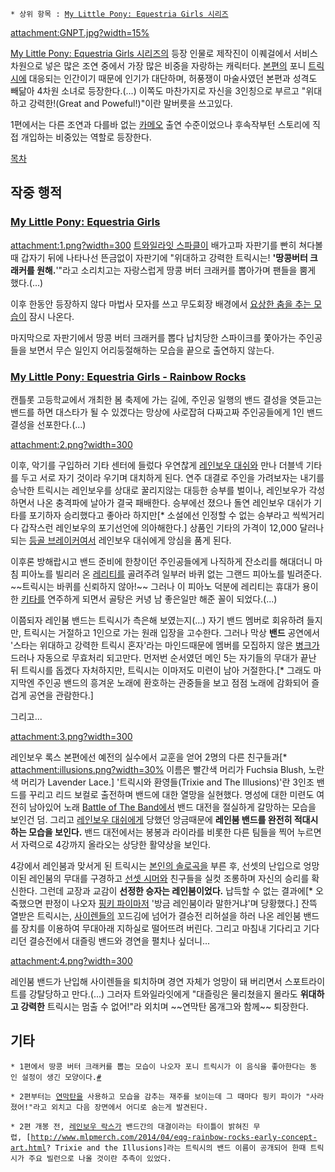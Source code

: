  * 상위 항목 : [[My Little Pony: Equestria Girls 시리즈]]

attachment:GNPT.jpg?width=15%

[[My Little Pony: Equestria Girls 시리즈]]의 등장 인물로 제작진이 이퀘걸에서 서비스 차원으로 넣은 많은 조연 중에서 가장 많은 비중을 자랑하는 캐릭터다. [[My Little Pony: Friendship is Magic|본편]]의 포니 [[트릭시(Friendship is Magic)|트릭시]]에 대응되는 인간이기 때문에 인기가 대단하며, 허풍쟁이 마술사였던 본편과 성격도 빼닮아 4차원 소녀로 등장한다.(...) 이쪽도 마찬가지로 자신을 3인칭으로 부르고 "위대하고 강력한!(Great and Poweful!)"이란 말버릇을 쓰고있다.

1편에서는 다른 조연과 다를바 없는 [[카메오]] 출연 수준이었으나 후속작부턴 스토리에 직접 개입하는 비중있는 역할로 등장한다.

[[목차]]
== 작중 행적 ==
=== [[My Little Pony: Equestria Girls]] ===
attachment:1.png?width=300
[[트와일라잇 스파클/Equestria Girls|트와일라잇 스파클]]이 배가고파 자판기를 빤히 쳐다볼때 갑자기 뒤에 나타나선 뜬금없이 자판기에 "위대하고 강력한 트릭시는! ''''땅콩버터 크래커를 원해.''''"라고 소리치고는 자랑스럽게 땅콩 버터 크래커를 뽑아가며 팬들을 뿜게 했다.(...)

이후 한동안 등장하지 않다 마법사 모자를 쓰고 무도회장 배경에서 [https://derpicdn.net/img/view/2013/8/4/390553__safe_animated_trixie_equestria+girls_spoiler-colon-equestria+girls_dancing_background+human.gif 요상한 춤을 추는 모습이] 잠시 나온다.

마지막으로 자판기에서 땅콩 버터 크래커를 뽑다 납치당한 스파이크를 쫓아가는 주인공들을 보면서 무슨 일인지 어리둥절해하는 모습을 끝으로 출연하지 않는다.

=== [[My Little Pony: Equestria Girls - Rainbow Rocks]] ===
캔틀롯 고등학교에서 개최한 봄 축제에 가는 길에, 주인공 일행의 밴드 결성을 엿듣고는 밴드를 하면 대스타가 될 수 있겠다는 망상에 사로잡혀 다짜고짜 주인공들에게 1인 밴드 결성을 선포한다.(...)

attachment:2.png?width=300

이후, 악기를 구입하러 기타 센터에 들렀다 우연찮게 [[레인보우 대쉬(Equestria Girls)|레인보우 대쉬]]와 만나 더블넥 기타를 두고 서로 자기 것이라 우기며 대치하게 된다. 연주 대결로 주인을 가려보자는 내기를 승낙한 트릭시는 레인보우를 상대로 꿀리지않는 대등한 승부를 벌이나, 레인보우가 각성하면서 나온 충격파에 날아가 결국 패배한다. 승부에선 졌으나 돌연 레인보우 대쉬가 기타를 포기하자 승리했다고 좋아라 하지만[* 소설에선 인정할 수 없는 승부라고 씩씩거리다 갑작스런 레인보우의 포기선언에 의아해한다.] 상품인 기타의 가격이 12,000 달러나 되는 [[등골 브레이커]]여서 레인보우 대쉬에게 앙심을 품게 된다.

이후론 방해랍시고 밴드 준비에 한창이던 주인공들에게 나직하게 잔소리를 해대더니 마침 피아노를 빌리러 온 [[레리티(Equestria Girls)|레리티]]를 골려주려 일부러 바퀴 없는 그랜드 피아노를 빌려준다. ~~트릭시는 바퀴를 신뢰하지 않아!~~ 그러나 이 피아노 덕분에 레리티는 휴대가 용이한 [[키타]]를 연주하게 되면서 골탕은 커녕 남 좋은일만 해준 꼴이 되었다.(...)

이쯤되자 레인붐 밴드는 트릭시가 측은해 보였는지(...) 자기 밴드 멤버로 회유하려 들지만, 트릭시는 거절하고 1인으로 가는 원래 입장을 고수한다. 그러나 막상 '''밴드''' 공연에서 '스타는 위대하고 강력한 트릭시 혼자'라는 마인드때문에 멤버를 모집하지 않은 [[병크]]가 드러나 자동으로 무효처리 되고만다. 먼저번 순서였던 메인 5는 자기들의 무대가 끝난 뒤 트릭시를 돕겠다 자처하지만, 트릭시는 이마저도 미련이 남아 거절한다.[* 그래도 마지막엔 주인공 밴드의 흥겨운 노래에 환호하는 관중들을 보고 점점 노래에 감화되어 즐겁게 공연을 관람한다.]

그리고...

attachment:3.png?width=300

레인보우 록스 본편에선 예전의 실수에서 교훈을 얻어 2명의 다른 친구들과[* attachment:illusions.png?width=30% 이름은 빨간색 머리가 Fuchsia Blush, 노란색 머리가 Lavender Lace.] '트릭시와 환영들(Trixie and The Illusions)'란 3인조 밴드를 꾸리고 리드 보컬로 출전하며 밴드에 대한 열망을 실현했다. 명성에 대한 미련도 여전히 남아있어 노래 [[My Little Pony: Equestria Girls - Rainbow Rocks/삽입곡#s-3|Battle of The Band]]에서 밴드 대전을 절실하게 갈망하는 모습을 보인건 덤. 그리고 [[레인보우 대쉬(Equestria Girls)|레인보우 대쉬]]에게 당했던 앙금때문에 '''레인붐 밴드를 완전히 적대시하는 모습을 보인다.''' 밴드 대전에서는 봉봉과 라이라를 비롯한 다른 팀들을 찍어 누르면서 자력으로 4강까지 올라오는 상당한 활약상을 보인다. 

4강에서 레인붐과 맞서게 된 트릭시는 [[My Little Pony: Equestria Girls - Rainbow Rocks/삽입곡#s-6|본인의 솔로곡]]을 부른 후, 선셋의 난입으로 엉망이된 레인붐의 무대를 구경하고 [[선셋 시머]]와 친구들을 실컷 조롱하며 자신의 승리를 확신한다. 그런데 교장과 교감이 '''선정한 승자는 레인붐이었다.''' 납득할 수 없는 결과에[* 오죽했으면 판정이 나오자 [[핑키 파이(Equestria Girls)|핑키 파이]]마저 '방금 레인붐이라 말한거냐'며 당황했다.] 잔뜩 열받은 트릭시는, [[사이렌(Equestria Girls)|사이렌]]들의 꼬드김에 넘어가 결승전 리허설을 하러 나온 레인붐 밴드를 장치를 이용하여 무대아래 지하실로 떨어뜨려 버린다. 그리고 마침내 기다리고 기다리던 결승전에서 대즐링 밴드와 경연을 펼치나 싶더니...

attachment:4.png?width=300

레인붐 밴드가 난입해 사이렌들을 퇴치하며 경연 자체가 엉망이 돼 버리면서 스포트라이트를 강탈당하고 만다.(...) 그러자 트와일라잇에게 "대즐링은 물리쳤을지 몰라도 '''위대하고 강력한''' 트릭시는 멈출 수 없어!"라 외치며 ~~연막탄 몸개그와 함께~~ 퇴장한다.

== 기타 ==
 * 1편에서 땅콩 버터 크래커를 뽑는 모습이 나오자 포니 트릭시가 이 음식을 좋아한다는 동인 설정이 생긴 모양이다.[http://ask-trixie.tumblr.com/post/54870981080 #]

 * 2편부터는 [[연막탄]]을 사용하고 모습을 감추는 재주를 보이는데 그 때마다 핑키 파이가 "사라졌어!"라고 외치고 다음 장면에서 어디로 숨는게 발견된다.

 * 2편 개봉 전, [[My Little Pony: Equestria Girls - Rainbow Rocks|레인보우 락스]]가 밴드간의 대결이라는 타이틀이 밝혀진 무렵, [http://www.mlpmerch.com/2014/04/eqg-rainbow-rocks-early-concept-art.html? Trixie and the Illusions]라는 트릭시의 밴드 이름이 공개되어 한때 트릭시가 주요 빌런으로 나올 것이란 추측이 있었다.
